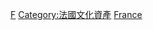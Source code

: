 {{Catnav|頁面分類|地理|大洲|欧洲|欧洲世界遗产}}
{{Catnav|頁面分類|地理|国家|欧洲国家|法国}}
{{Commonscat|World Heritage Sites in France}}

[[Category:欧洲和北美地区世界遗产|F]]
[[Category:法國文化資產|Category:法國文化資產]]
[[Category:各國世界遺產|France]]